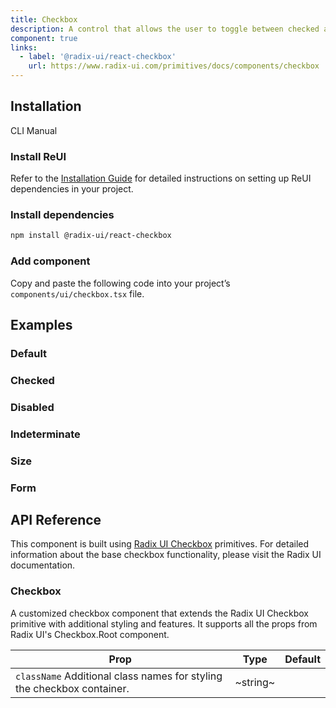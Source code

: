 ```yaml
---
title: Checkbox
description: A control that allows the user to toggle between checked and not checked.
component: true
links:
  - label: '@radix-ui/react-checkbox'
    url: https://www.radix-ui.com/primitives/docs/components/checkbox
---
```


## Installation

<Tabs defaultValue="cli">

<TabsList>
  <TabsTrigger value="cli">CLI</TabsTrigger>
  <TabsTrigger value="manual">Manual</TabsTrigger>
</TabsList>

<TabsContent value="cli">
  <CliCommands name="checkbox" />
</TabsContent>

<TabsContent value="manual">    
<Steps>

### Install ReUI

Refer to the [Installation Guide](/docs/installation) for detailed instructions on setting up ReUI dependencies in your project.

### Install dependencies

```bash
npm install @radix-ui/react-checkbox
```

### Add component

Copy and paste the following code into your project’s `components/ui/checkbox.tsx` file.

<ComponentPreview name="checkbox" />

</Steps>

</TabsContent>

</Tabs>

## Examples

### Default

<ExamplePreview path="checkbox/default" />

### Checked

<ExamplePreview path="checkbox/checked" />

### Disabled

<ExamplePreview path="checkbox/disabled" />

### Indeterminate

<ExamplePreview path="checkbox/indeterminate" />

### Size

<ExamplePreview path="checkbox/size" />

### Form

<ExamplePreview path="checkbox/form" />

## API Reference

This component is built using [Radix UI Checkbox](https://www.radix-ui.com/primitives/docs/components/checkbox) primitives. For detailed information about the base checkbox functionality, please visit the Radix UI documentation.

### Checkbox

A customized checkbox component that extends the Radix UI Checkbox primitive with additional styling and features. It supports all the props from Radix UI's Checkbox.Root component.

| **Prop**                                                                                          | **Type** | **Default** |
| ------------------------------------------------------------------------------------------------- | -------- | ----------- |
| `className` <PopoverInfo>Additional class names for styling the checkbox container.</PopoverInfo> | ~string~ | <Na/>       |
